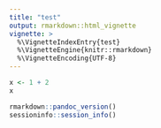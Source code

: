 ```yaml
---
title: "test"
output: rmarkdown::html_vignette
vignette: >
  %\VignetteIndexEntry{test}
  %\VignetteEngine{knitr::rmarkdown}
  %\VignetteEncoding{UTF-8}
---
```


```r
x <- 1 + 2
x
```

```r
rmarkdown::pandoc_version()
sessioninfo::session_info()
```

